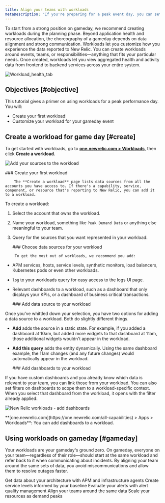 ```yaml
---
title: Align your teams with workloads
metaDescription: "If you're preparing for a peak event day, you can set up workloads that put the most relevant data in front of the teams that need it."
---
```





To start from a strong position on gameday, we recommend creating workloads during the planning phase. Beyond application health and resource allocation, the choreography of a gameday depends on data alignment and strong communication. Workloads let you customize how you experience the data reported to New Relic. You can create workloads around events, teams, or responsibilities—anything that fits your particular needs. Once created, workloads let you view aggregated health and activity data from frontend to backend services across your entire system. 

<img
    title="Workload_health_tab"
    alt="Workload_health_tab"
    src={workloadsWorkloadHealthTab}
/>

## Objectives [#objective]

This tutorial gives a primer on using workloads for a peak performance day. You will:

* Create your first workload
* Customize your workload for your gameday event

## Create a workload for game day [#create]

To get started with workloads, go to **[one.newrelic.com > Workloads](https://one.newrelic.com/workloads)**, then click **Create a workload**.

<img
    title="Add sources to workload"
    alt="Add your sources to the workload"
    src={apmAddSourcestoWorkload}
/>

<Steps>
    <Step>
        ### Create your first workload 

        The **Create a workload** page lists data sources from all the accounts you have access to. If there's a capability, service, component, or resource that's reporting to New Relic, you can add it to a workload.  

To create a workload: 

1. Select the account that owns the workload. 
2. Name your workload, something like `Peak Demand Data` or anything else meaningful to your team. 
3. Query for the sources that you want represented in your workload. 

    </Step>
    <Step>
        ### Choose data sources for your workload

        To get the most out of workloads, we recommend you add:

* APM services, hosts, service levels, synthetic monitors, load balancers, Kubernetes pods or even other workloads.
* `log` to your workloads query for easy access to the logs UI page.
* Relevant dashboards to a workload, such as a dashboard that only displays your KPIs, or a dashboard of business critical transactions.

    </Step>
    <Step>
        ###  Add data source to your workload

Once you've whittled down your selection, you have two options for adding a data source to a workload. Both do slightly different things.

* **Add** adds the source in a static state. For example, if you added a dashboard at 10am, but added more widgets to that dashboard at 11am, those additional widgets wouldn't appear in the workload. 
* **Add this query** adds the entity dynamically. Using the same dashboard example, the 11am changes (and any future changes) would automatically appear in the workload.

    </Step>
    <Step>
        ### Add dashboards to your workload

If you have custom dashboards and you already know which data is relevant to your team, you can link those <InlinePopover type="dashboards" /> from your workload. You can also set filters on dashboards to scope them to a workload-specific context. When you select that dashboard from the workload, it opens with the filter already applied.

<img
    title="new-relic-workloads-add-dashboards.png"
    alt="New Relic workloads - add dashboards"
    src={workloadsWorkloadsDashboardEntities}
/>
<figcaption>
      **[one.newrelic.com](https://one.newrelic.com/all-capabilities) > Apps > Workloads**: You can add dashboards to a workload.
</figcaption>
    </Step>
</Steps>

## Using workloads on gameday [#gameday]

Your workloads are your gameday's ground zero. On gameday, everyone on your team—regardless of their role—should start at the same workload and refer back to it when communicating about incidents. By aligning your team around the same sets of data, you avoid miscommunications and allow them to resolve outages faster. 

<DocTiles numbered>
    <DocTile title='Get started' path="/docs/journey-demand/get-started">Get data about your architecture with APM and infrastructure agents</DocTile>
    <DocTile title='Create service levels for gameday' path="/docs/journey-demand/find-your-baseline/">Create service levels informed by your baseline </DocTile>
</DocTiles>

<DocTiles>
    <DocTile title='Reduce noise with quality alerts' number='3' path="/docs/journey-demand/create-quality-alerts/">Evaluate your alerts with alert quality management</DocTile>
    <DocTile title='Align your teams with workloads' number='4' path="/docs/journey-demand/organize-data-workloads/" label={{text: "You are here", color: "orange"}}>Align your teams around the same data</DocTile>    
    <DocTile title='Autoscale your infrastructure with Kubernetes' number='5' path="/docs/journey-demand/autoscale-your-infra/"> Scale your resources as demand peaks</DocTile>
</DocTiles>
